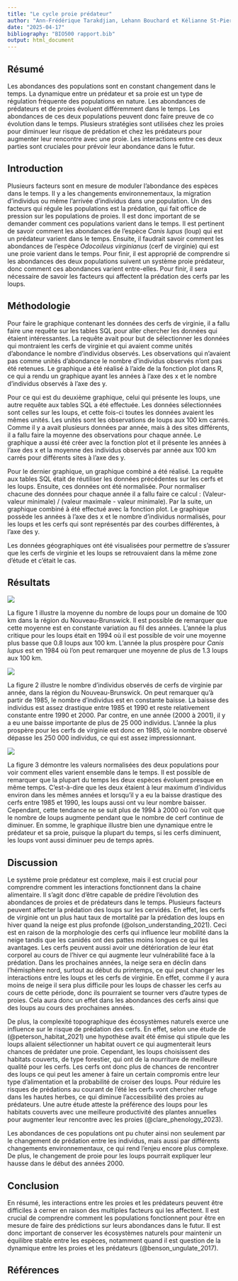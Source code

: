 ```yaml
---
title: "Le cycle proie prédateur"
author: "Ann-Frédérique Tarakdjian, Lehann Bouchard et Kélianne St-Pierre"
date: "2025-04-17"
bibliography: "BIO500 rapport.bib"
output: html_document
---
```


## Résumé 
Les abondances des populations sont en constant changement dans le temps. La dynamique entre un prédateur et sa proie est un type de régulation fréquente des populations en nature. Les abondances de prédateurs et de proies évoluent différemment dans le temps. Les abondances de ces deux populations peuvent donc faire preuve de co évolution dans le temps. Plusieurs stratégies sont utilisées chez les proies pour diminuer leur risque de prédation et chez les prédateurs pour augmenter leur rencontre avec une proie. Les interactions entre ces deux parties sont cruciales pour prévoir leur abondance dans le futur.

## Introduction
Plusieurs facteurs sont en mesure de moduler l’abondance des espèces dans le temps. Il y a les changements environnementaux, la migration d’individus ou même l’arrivée d’individus dans une population. Un des facteurs qui régule les populations est la prédation, qui fait office de pression sur les populations de proies. Il est donc important de se demander comment ces populations varient dans le temps. Il est pertinent de savoir comment les abondances de l’espèce *Canis lupus* (loup) qui est un prédateur varient dans le temps. Ensuite, il faudrait savoir comment les abondances de l’espèce *Odocoileus virginianus* (cerf de virginie) qui est une proie varient dans le temps. Pour finir, il est approprié de comprendre si les abondances des deux populations suivent un système proie prédateur, donc comment ces abondances varient entre-elles. Pour finir, il sera nécessaire de savoir les facteurs qui affectent la prédation des cerfs par les loups.

## Méthodologie
Pour faire le graphique contenant les données des cerfs de virginie, il a fallu faire une requête sur les tables SQL pour aller chercher les données qui étaient intéressantes. La requête avait pour but de sélectionner les données qui montraient les cerfs de virginie et qui avaient comme unités d’abondance le nombre d’individus observés. Les observations qui n’avaient pas comme unités d’abondance le nombre d’individus observés n’ont pas été retenues. Le graphique a été réalisé à l’aide de la fonction plot dans R, ce qui a rendu un graphique ayant les années à l'axe des x et le nombre d'individus observés à l'axe des y.

Pour ce qui est du deuxième graphique, celui qui présente les loups, une autre requête aux tables SQL a été effectuée. Les données sélectionnées sont celles sur les loups, et cette fois-ci toutes les données avaient les mêmes unités. Les unités sont les observations de loups aux 100 km carrés. Comme il y a avait plusieurs données par année, mais à des sites différents, il a fallu faire la moyenne des observations pour chaque année. Le graphique a aussi été créer avec la fonction plot et il présente les années à l’axe des x et la moyenne des individus observés par année aux 100 km carrés pour différents sites à l’axe des y.

Pour le dernier graphique, un graphique combiné a été réalisé. La requête aux tables SQL était de réutiliser les données précédentes sur les cerfs et les loups. Ensuite, ces données ont été normalisée. Pour normaliser chacune des données pour chaque année il a fallu faire ce calcul : (Valeur- valeur minimale) / (valeur maximale - valeur minimale). Par la suite, un graphique combiné à été effectué avec la fonction plot. Le graphique possède les années à l’axe des x et le nombre d’individus normalisés, pour les loups et les cerfs qui sont représentés par des courbes différentes, à l’axe des y.

Les données géographiques ont été visualisées pour permettre de s'assurer que les cerfs de virginie et les loups se retrouvaient dans la même zone d'étude et c’était le cas.

## Résultats 


![](figures/graph_loup.png)

La figure 1 illustre la moyenne du nombre de loups pour un domaine de 100 km dans la région du Nouveau-Brunswick. Il est possible de remarquer que cette moyenne est en constante variation au fil des années. L’année la plus critique pour les loups était en 1994 où il est possible de voir une moyenne plus basse que 0.8 loups aux 100 km. L’année la plus prospère pour *Canis lupus* est en 1984 où l’on peut remarquer une moyenne de plus de 1.3 loups aux 100 km. 

![](figures/graph_cerf.png)

La figure 2 illustre le nombre d’individus observés de cerfs de virginie par année, dans la région du Nouveau-Brunswick. On peut remarquer qu’à partir de 1985, le nombre d’individus est en constante baisse. La baisse des individus est assez drastique entre 1985 et 1990 et reste relativement constante entre 1990 et 2000. Par contre, en une année (2000 à 2001), il y a eu une baisse importante de plus de 25 000 individus. L’année la plus prospère pour les cerfs de virginie est donc en 1985, où le nombre observé dépasse les 250 000 individus, ce qui est assez impressionnant.

![](figures/graph_ClOv.png)

La figure 3 démontre les valeurs normalisées des deux populations pour voir comment elles varient ensemble dans le temps. Il est possible de remarquer que la plupart du temps les deux espèces évoluent presque en même temps. C’est-à-dire que les deux étaient à leur maximum d’individus environ dans les mêmes années et lorsqu’il y a eu la baisse drastique des cerfs entre 1985 et 1990, les loups aussi ont vu leur nombre baisser. Cependant, cette tendance ne se suit plus de 1994 à 2000 où l’on voit que le nombre de loups augmente pendant que le nombre de cerf continue de diminuer. En somme, le graphique illustre bien une dynamique entre le prédateur et sa proie, puisque la plupart du temps, si les cerfs diminuent, les loups vont aussi diminuer peu de temps après. 

## Discussion 
Le système proie prédateur est complexe, mais il est crucial pour comprendre comment les interactions fonctionnent dans la chaine alimentaire. Il s’agit donc d’être capable de prédire l’évolution des abondances de proies et de prédateurs dans le temps. Plusieurs facteurs peuvent affecter la prédation des loups sur les cervidés. En effet, les cerfs de virginie ont un plus haut taux de mortalité par la prédation des loups en hiver quand la neige est plus profonde (@olson_understanding_2021). Ceci est en raison de la morphologie des cerfs qui influence leur mobilité dans la neige tandis que les canidés ont des pattes moins longues ce qui les avantages. Les cerfs peuvent aussi avoir une détérioration de leur état corporel au cours de l’hiver ce qui augmente leur vulnérabilité face à la prédation. Dans les prochaines années, la neige sera en déclin dans l’hémisphère nord, surtout au début du printemps, ce qui peut changer les interactions entre les loups et les cerfs de virginie. En effet, comme il y aura moins de neige il sera plus difficile pour les loups de chasser les cerfs au cours de cette période, donc ils pourraient se tourner vers d’autre types de proies. Cela aura donc un effet dans les abondances des cerfs ainsi que des loups au cours des prochaines années.

De plus, la complexité topographique des écosystèmes naturels exerce une influence sur le risque de prédation des cerfs. En effet, selon une étude de (@peterson_habitat_2021) une hypothèse avait été émise qui stipule que les loups allaient sélectionner un habitat ouvert ce qui augmenterait leurs chances de prédater une proie. Cependant, les loups choisissent des habitats couverts, de type forestier, qui ont de la nourriture de meilleure qualité pour les cerfs. Les cerfs ont donc plus de chances de rencontrer des loups ce qui peut les amener à faire un certain compromis entre leur type d’alimentation et la probabilité de croiser des loups. Pour réduire les risques de prédations au courant de l’été les cerfs vont chercher refuge dans les hautes herbes, ce qui diminue l’accessibilité des proies au prédateurs. Une autre étude atteste la préférence des loups pour les habitats couverts avec une meilleure productivité des plantes annuelles pour augmenter leur rencontre avec les proies (@clare_phenology_2023).

Les abondances de ces populations ont pu chuter ainsi non seulement par le changement de prédation entre les individus, mais aussi par différents changements environnementaux, ce qui rend l’enjeu encore plus complexe. De plus, le changement de proie pour les loups pourrait expliquer leur hausse dans le début des années 2000.

## Conclusion
En résumé, les interactions entre les proies et les prédateurs peuvent être difficiles à cerner en raison des multiples facteurs qui les affectent. Il est crucial de comprendre comment les populations fonctionnent pour être en mesure de faire des prédictions sur leurs abondances dans le futur. Il est donc important de conserver les écosystèmes naturels pour maintenir un équilibre stable entre les espèces, notamment quand il est question de la dynamique entre les proies et les prédateurs (@benson_ungulate_2017).

## Références
